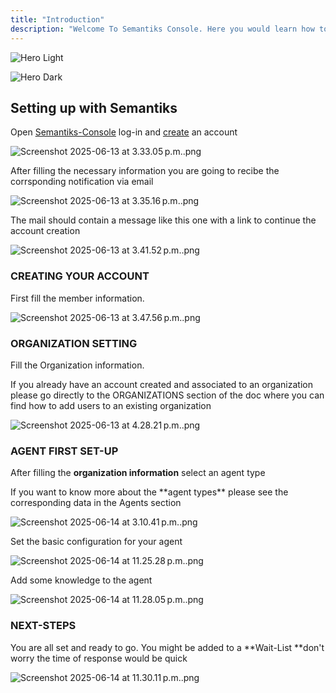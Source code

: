```yaml
---
title: "Introduction"
description: "Welcome To Semantiks Console. Here you would learn how to use the semantiks console web-app including Agent Creation and Management, Dashboards and Conversations Analytics as well as external integrations to  various channels"
---
```


<img
  className="block dark:hidden"
  src="/images/hero-light.png"
  alt="Hero Light"
/>

<img
  className="hidden dark:block"
  src="/images/hero-dark.png"
  alt="Hero Dark"
/>

## Setting up with Semantiks

Open [Semantiks-Console](https://consola.semantiks.com/login) log-in and [create](https://consola.semantiks.com/signup) an account

![Screenshot 2025-06-13 at 3.33.05 p.m..png](/images/Screenshot2025-06-13at3.33.05p.m..png)

After filling the necessary information you are going to recibe the corrsponding notification via email

![Screenshot 2025-06-13 at 3.35.16 p.m..png](/images/Screenshot2025-06-13at3.35.16p.m..png)

The mail should contain a message like this one with a link to continue the account creation

![Screenshot 2025-06-13 at 3.41.52 p.m..png](/images/Screenshot2025-06-13at3.41.52p.m..png)

### CREATING YOUR ACCOUNT

First fill the member information.

![Screenshot 2025-06-13 at 3.47.56 p.m..png](/images/Screenshot2025-06-13at3.47.56p.m..png)

### ORGANIZATION SETTING

Fill the Organization information.

<Note>
  If you already have an account created and associated to an organization please go directly to the ORGANIZATIONS section of the doc where you can find how to add users to an existing organization
</Note>

![Screenshot 2025-06-13 at 4.28.21 p.m..png](/images/Screenshot2025-06-13at4.28.21p.m..png)

### AGENT FIRST SET-UP

After filling the **organization information** select an agent type

<Note>
  If you want to know more about the **agent types** please see the corresponding data in the Agents section
</Note>

![Screenshot 2025-06-14 at 3.10.41 p.m..png](/images/Screenshot2025-06-14at3.10.41p.m..png)

Set the basic configuration for your agent

![Screenshot 2025-06-14 at 11.25.28 p.m..png](/images/Screenshot2025-06-14at11.25.28p.m..png)

Add some knowledge to the agent

![Screenshot 2025-06-14 at 11.28.05 p.m..png](/images/Screenshot2025-06-14at11.28.05p.m..png)

### NEXT-STEPS

You are all set and ready to go. You might be added to a **Wait-List **don't worry the time of response would be quick

![Screenshot 2025-06-14 at 11.30.11 p.m..png](/images/Screenshot2025-06-14at11.30.11p.m..png)